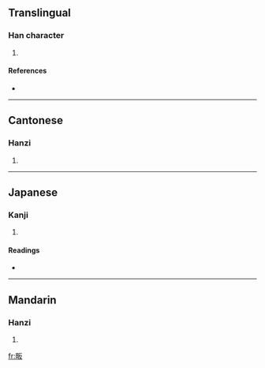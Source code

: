 ==Translingual==

===Han character===
{{Han char|rn=102|rad=田|as=04|sn=9|four=6104<sub>7</sub>|canj=田竹水 (WHE)}}

# {{defn|Han|sort=田04}}

====References====
* {{Han ref|kx=0760.100|dkj=21767|dj=1170.040|hdz=42533.100|uh=7548|ud=30024|bh=CFDB|bd=53211}}

----

==Cantonese==

===Hanzi===
{{yue-hanzi|jyut=|y=faan3}}

# {{defn|Cantonese|sort=田04}}

----

==Japanese==

===Kanji===
{{ja-kanji|grade=|rs=田04}}

# {{defn|Japanese|sort=田04}}

====Readings====
* {{ja-readings|on=[[はん]] (han), [[ほん]] (hon)|kun=|nanori=}}

----

==Mandarin==

===Hanzi===
{{cmn-hanzi|pin=[[fàn]] ([[fan4]])|wg=fan<sup>4</sup>}}

# {{defn|Mandarin|sort=田04}}

[[fr:畈]]